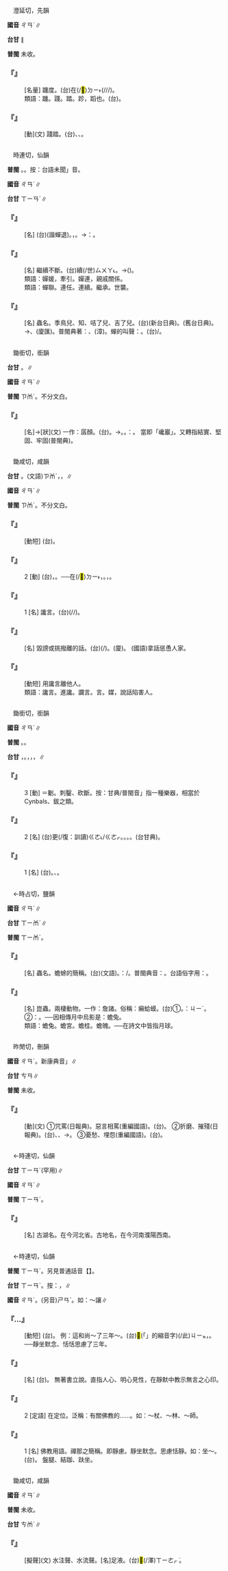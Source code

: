 
=={{ruby|躔|ㄔㄢˊ}}==

　澄延切，先韻

'''國音''' <rt>ㄔㄢˊ</rt>∥

'''台甘''' {{ruby|(文)|ㄉㄧㄢˊ}}{{ruby|、|ㄉㄧㄢ˫}}∥

'''普閩''' 未收。

    

==='''『{{ruby|躔|ㄔㄢˊ}}{{ruby|次|ㄘˋ}}』'''===
: [名量] 躔度。(台){{ruby|日|ㆢㄧㆵ ͘/ㄌㄧㆵ ͘}}{{ruby|月|ㆣㄨㄚㆵ ͘}}{{ruby|星|ㄑㆪ/ㄘㆥ}}{{ruby|辰|ㄒㄧㄣˊ}}在(/<mark>&#xf9853;</mark>)<rt>ㄉㄧ˫</rt>{{ruby|空|ㄎㆲ}}{{ruby|中|ㄉㄧㆲ}}{{ruby|所|ㄙㆦˋ}}{{ruby|經|ㄍㄧㄥ}}{{ruby|行|ㄏㄧㄥˊ}}(/{{ruby|踐|ㄐㄧㄢˋ}}{{ruby|歷|ㄌㄧㆤㆶ ͘}}/{{ruby|經|ㄍㄧㄥ}}{{ruby|歷|ㄌㄧㆤㆶ ͘}}/{{ruby|行|ㄍㄧㆩˊ}}{{ruby|踏|ㄉㄚㆷ ͘}}){{ruby|過|ㄍㄨㆤ˪/ㄍㆤ˪}}{{ruby|丌|ㆤ}}{{ruby|度|ㄉㆦ˫}}{{ruby|數|ㄙㆦ˪}}。
:類語：躔。踐。踏。跈，蹈也。(台){{ruby|<mark>&#xffafc;</mark>|ㄌㄚㆴ}}。
:
    

==='''『{{ruby|躔|ㄔㄢˊ}}』'''===
: [動](文) 踐踏。(台){{ruby|踏|ㄉㄚㆷ ͘}}、{{ruby|<mark>&#xffafc;</mark>|ㄌㄚㆴ}}、{{ruby|<mark>&#xf9759;</mark>|ㄊㄨㄣˋ}}。
    

=={{ruby|蟬|ㄔㄢˊ}}==

　時連切，仙韻

'''普閩''' {{ruby|(文)|ㄒㄧㄢˊ}}。{{ruby|(白)|ㄗㄨㄣˊ}}。按：台語未聞{{ruby|「|ㄗㄨㄣˊ}}」音。

'''國音''' <rt>ㄔㄢˊ</rt>∥

'''台甘''' <rt>ㄒㄧㄢˊ</rt>∥

    

==='''『{{ruby|蟬|ㄔㄢˊ}}{{ruby|蛻|ㄊㄨㄟˋ}}』'''===
: [名] (台){{ruby|蟬|ㄒㄧㄢˊ}}{{ruby|蛻|ㄊㄨㆤ˪}}(諧蟬退)。{{ruby|蟬|ㄒㄧㄢˊ}}{{ruby|成|ㄒㄧㄥˊ}}{{ruby|蟲|ㄊㄤˊ}}{{ruby|時|ㄒㄧˊ}}{{ruby|所|ㄙㆦˋ}}{{ruby|褪|ㄊㆭ˪}}{{ruby|丌|ㆤ}}{{ruby|殼|ㄎㄚㆶ}}，{{ruby|可|ㄎㄜˋ}}{{ruby|以|ㄧˋ}}{{ruby|入|ㄌㄧㆴ ͘/ㆢㄧㆴ ͘}}{{ruby|藥|ㄧㄜㆷ ͘}}。→{{ruby|比|ㄅㄧˋ}}{{ruby|喻|ㆡㄨ˫/ㄌㄨ˫}}：{{ruby|解|ㄍㄞˋ}}{{ruby|脫|ㄊㄨㄚㆵ}}。
    

==='''『{{ruby|蟬|ㄔㄢˊ}}{{ruby|聯|ㄌㄧㄢˊ}}』'''===
: [名] 繼續不斷。(台){{ruby|相|ㄒㄧㄜ/ㄙㆩ}}{{ruby|連|ㄌㄧㄢˊ}}續(/世)<rt>ㄙㄨㄚ˪</rt>。→{{ruby|再|ㄗㄞ˪}}{{ruby|度|ㄉㆦ˫}}{{ruby|當|ㄉㆲ˪}}{{ruby|選|ㄙㄨㄢˋ}}{{ruby|連|ㄌㄧㄢˊ}}{{ruby|任|ㆢㄧㆬ˫/ㄌㄧㆬ˫}}({{ruby|理|ㄌㄧˋ}}{{ruby|事|ㄙㄨ˫}}{{ruby|長|ㄉㄧㆧˋ/ㄉㄧㆫˋ}}{{ruby|等|ㄉㄧㄥˋ}})。
:類語：嬋媛，牽引。嬋連，親戚關係。
:
:類語：蟬聯。連任。連續。繼承。世襲。
:
    

==='''『{{ruby|蟬|ㄔㄢˊ}}』'''===
: [名] 蟲名。季鳥兒、知{{ruby|了|ㄌㄧㄠˇ}}、咭了兒、吉了兒。(台){{ruby|庵|ㆰ}}{{ruby|埔|ㄅㆦ}}{{ruby|蟬|ㄗㆤˊ}}(新台日典)。{{ruby|含|ㆰ}}{{ruby|哺|ㄅㆦ˫}}{{ruby|蟬|ㄗㄝˊ}}(舊台日典)。→{{ruby|紅|ㄤˊ}}{{ruby|( )|ㄅㆦ}}{{ruby|( )|ㄗㆤˊ}}、{{ruby|暗|ㆰ˪}}{{ruby|晡|ㄅㆦ}}{{ruby|齊|ㄗㆤˊ}}(廈匯)。普閩典著：{{ruby|<mark>&#xf904c;</mark>|ㆰ}}{{ruby|蜅|ㄅㆦ}}{{ruby|蠐|ㄗㆤˊ}}、{{ruby|<mark>&#xf904c;</mark>|ㆰ}}{{ruby|公|ㄍㆲ}}{{ruby|蠐|ㄗㆤˊ}}(漳)。蟬的叫聲：{{ruby|吉|ㄐㄧ}}{{ruby|利|·ㄌㄧˋ}}{{ruby|吉|ㄐㄧ}}{{ruby|利|·ㄌㄧˋ}}。(台){{ruby|( )|ㄍㄧㆵ}}{{ruby|( )|ㄌㆤ}}{{ruby|( )|ㄍㄧㆵ}}{{ruby|( )|ㄌㆤ}}/{{ruby|( )|ㄍㄧㆵ}}{{ruby|( )|ㄋㆤ}}{{ruby|( )|ㄍㄧㆵ}}{{ruby|( )|ㄋㆤ}}。
    

=={{ruby|巉|ㄔㄢˊ}}==

　鋤銜切，銜韻

'''台甘''' {{ruby|(文)|ㄘㆰˊ}}{{ruby|、|ㄒㄧㆰˋ}}。{{ruby|(語)|ㄗㆰˊ}}∥

'''國音''' <rt>ㄔㄢˊ</rt>∥

'''普閩''' <rt>ㄗㆰˊ</rt>{{ruby|、|ㄘㆰˊ}}。不分文白。

    

==='''『{{ruby|巉|ㄔㄢˊ}}{{ruby|巖|ㄧㄢˊ}}』'''===
: [名]→[狀](文) 一作：孱顏。(台){{ruby|危|ㄏㄨㄧˊ/ㆣㄨㄧˊ}}{{ruby|險|ㄏㄧㆰˋ}}{{ruby|丌|ㆤ}}{{ruby|山|ㄙㄨㆩ}}{{ruby|石|ㄐㄧㄜㆷ ͘}}。→{{ruby|山|ㄙㄨㆩ}}{{ruby|勢|ㄙㆤ˪}}{{ruby|險|ㄏㄧㆰˋ}}{{ruby|峻|ㄗㄨㄣ˪}}。{{ruby|親|ㄑㄧㄣ}}{{ruby|像|ㄑㄧㆫ˫/ㄑㄧㆧ˫}}{{ruby|雕|ㄉㄧㄠ}}{{ruby|刻|ㄎㄧㆤㆶ}}{{ruby|過|ㄍㄨㆤ˪/ㄍㆤ˪}}{{ruby|丌|ㆤ}}{{ruby|款|ㄎㄨㄢˋ}}。{{ruby|台|ㄉㄞˊ}}{{ruby|語|ㆣㄨˋ/ㆣㄧˋ}}{{ruby|形|ㄏㄧㄥˊ}}{{ruby|容|ㄧㆲˊ}}{{ruby|雕|ㄉㄧㄠ}}{{ruby|刻|ㄎㄧㆤㆶ}}{{ruby|製|ㄗㆤ˪}}{{ruby|作|ㄗㆦㆶ}}{{ruby|精|ㄐㄧㄥ}}{{ruby|緻|ㄉㄧ˪}}{{ruby|叫|ㄍㄧㄜ˪}}{{ruby|作|ㄗㄜ˪}}：{{ruby|嶄|ㄗㆰ˫}}{{ruby|巖|ㆣㆰˊ}}。 當即「巉巖」。又轉指結實、堅固、牢固(普閩典)。
    

=={{ruby|讒|ㄔㄢˊ}}==

　鋤咸切，咸韻

'''台甘''' {{ruby|(文)|ㄘㆰˊ}}。(文語)<rt>ㄗㆰˊ</rt>，{{ruby|阻|ㄗㆦˋ}}{{ruby|止|ㄐㄧˋ}}，{{ruby|勸|ㄎㄨㄢ˪/ㄎㆭ˪}}{{ruby|止|ㄐㄧˋ}}∥

'''國音''' <rt>ㄔㄢˊ</rt>∥

'''普閩''' <rt>ㄗㆰˊ</rt>{{ruby|。|ㄘㆰˊ}}。不分文白。

    

==='''『{{ruby|讒|ㄔㄢˊ}}{{ruby|害|ㄏㄞˋ}}』'''===
: [動短] (台){{ruby|講|ㄍㆲˋ}}{{ruby|白|ㄅㆤㆷ ͘}}{{ruby|賊|ㄘㄚㆵ ͘}}{{ruby|話|ㄨㆤ˫}}{{ruby|來|ㄌㄞˊ}}{{ruby|陷|ㄏㆰ˫}}{{ruby|害|ㄏㄞ˫}}{{ruby|人|·ㄌㄤˊ}}。
    

==='''『{{ruby|讒|ㄔㄢˊ}}』'''===
:2  [動] (台){{ruby|講|ㄍㆲˋ}}{{ruby|人|ㄌㄤˊ}}{{ruby|丌|ㆤ}}{{ruby|歹|ㄆㄞˋ/ㄆㆮˋ}}{{ruby|話|ㄨㆤ˫}}，{{ruby|中|ㄉㄧㆲ˪}}{{ruby|傷|ㄒㄧㆲ}}{{ruby|人|·ㄌㄤˊ}}。──在(/<mark>&#xf9853;</mark>)<rt>ㄉㄧ˫</rt>{{ruby|一|ㄐㄧㆵ ͘}}{{ruby|個|ㆤˊ}}{{ruby|人|ㄌㄤˊ}}{{ruby|丌|ㆤ}}{{ruby|面|ㆠㄧㄣ˫}}{{ruby|前|ㄐㄧㄢˊ/ㄐㄧㄥˊ}}{{ruby|講|ㄍㆲˋ}}{{ruby|另|ㄌㄧㄥ˫}}{{ruby|外|ㆣㄨㄚ˫}}{{ruby|一|ㄐㄧㆵ ͘}}{{ruby|個|ㆤˊ}}{{ruby|人|ㄌㄤˊ}}{{ruby|丌|ㆤ}}{{ruby|歹|ㄆㄞˋ/ㄆㆮˋ}}{{ruby|話|ㄨㆤ˫}}，{{ruby|想|ㄒㄧㆫ˫/ㄒㄧㆧ˫}}{{ruby|<mark>&#xffa49;</mark>|ㆠㆤㆷ/ㆠㄨㆤㆷ}}{{ruby|陷|ㄏㆰ˫}}{{ruby|害|ㄏㄞ˫}}{{ruby|人|·ㄌㄤˊ}}。{{ruby|講|ㄍㆲˋ}}{{ruby|無|ㆠㄜˊ}}{{ruby|影|ㄧㆩˋ}}{{ruby|無|ㆠㄜˊ}}{{ruby|跡|ㄐㄧㄚㆷ}}{{ruby|丌|ㆤ}}{{ruby|話|ㄨㆤ˫}}，{{ruby|毀|ㄏㄨㄧˋ}}{{ruby|謗|ㄅㆲ˪}}{{ruby|人|·ㄌㄤˊ}}。
    

==='''『{{ruby|讒|ㄔㄢˊ}}』'''===
:1  [名] 讒言。(台){{ruby|顛|ㄉㄧㄢ}}{{ruby|倒|ㄉㄜ˪}}{{ruby|是|ㄒㄧ˫}}{{ruby|非|ㄏㄨㄧ}}(/{{ruby|毀|ㄏㄨㄧˋ}}{{ruby|害|ㄏㄞ˫}}{{ruby|忠|ㄉㄧㆲ}}{{ruby|良|ㄌㄧㆲˊ}}/{{ruby|中|ㄉㄧㆲ˪}}{{ruby|傷|ㄒㄧㆲ}}){{ruby|丌|ㆤ}}{{ruby|話|ㄨㆤ˫}}。
    

==='''『{{ruby|讒|ㄔㄢˊ}}{{ruby|言|ㄧㄢˊ}}』'''===
: [名] 毀謗或挑撥離{{ruby|間|ㄐㄧㄢˋ}}的話。(台){{ruby|唆|ㄙㄜ}}{{ruby|使|ㄙㄨˋ}}(/{{ruby|使|ㄙㄞˋ}}{{ruby|弄|ㄌㆲ˫}}){{ruby|丌|ㆤ}}{{ruby|話|ㄨㆤ˫}}。(廈){{ruby|燒|ㄒㄧㄜ}}{{ruby|話|ㄨㆤ˫}}。 (國語)拿話慫恿人家。
    

==='''『{{ruby|讒|ㄔㄢˊ}}{{ruby|間|ㄐㄧㄢˋ}}』'''===
: [動短] 用讒言離{{ruby|間|ㄐㄧㄢˋ}}他人。
:類語：讒言。進讒。讕言。{{ruby|譖|ㄗㄣˋ}}言。媒{{ruby|櫱|ㄋㄧㄝˋ}}，說話陷害人。
:
    

=={{ruby|鑱|ㄔㄢˊ}}==

　鋤銜切，銜韻

'''國音''' <rt>ㄔㄢˊ</rt>∥

'''普閩''' {{ruby|(文)|ㄘㆰˊ}}。{{ruby|(白)|ㄑㄧㆬˊ}}。

'''台甘''' {{ruby|(文)|ㄘㆰˊ}}，{{ruby|利|ㄌㄧ˫}}{{ruby|器|ㄎㄧ˪}}。{{ruby|(語)|ㄑㄧㆰˊ}}，{{ruby|大|ㄉㄨㄚ˫}}{{ruby|鑱|ㄑㄧㆰˊ}}{{ruby|鼓|ㄍㆦˋ}}{{ruby|。|ㄑㄧㆬˊ}}，{{ruby|大|ㄉㄨㄚ˫}}{{ruby|鑱|ㄑㄧㆬˊ}}{{ruby|鼓|ㄍㆦˋ}}{{ruby|。|ㄘㆰˊ}}，{{ruby|扑|ㄆㄚㆷ}}{{ruby|鑱|ㄘㆰˊ}}{{ruby|( )|ㄘㆥ˫}}∥

    

==='''『{{ruby|鑱|ㄔㄢˊ}}』'''===
:3  [動] ＝劖。刺鑿、砍斷。按：甘典/普閩音{{ruby|「|ㄑㄧㆬˊ}}」指一種樂器，相當於Cynbals、{{ruby|鐃|ㄋㄠˊ}}鈸之類。
    

==='''『{{ruby|鑱|ㄔㄢˊ}}』'''===
:2  [名] (台){{ruby|尖|ㄐㄧㆰ}}更(/復：訓讀)<rt>ㄍㄜ˪/ㄍㄜㆷ</rt>{{ruby|銳|ㆡㄨㆤ˫}}{{ruby|利|ㄌㄞ˫}}{{ruby|丌|ㆤ}}{{ruby|器|ㄎㄧ˪}}{{ruby|具|ㄍㄨ˫}}。{{ruby|石|ㄐㄧㄜㆷ ͘}}{{ruby|尖|ㄐㄧㆰ}}。{{ruby|鑿|ㄘㄚㆶ ͘}}{{ruby|仔|ㄚ}}。{{ruby|( )|ㄗㄢˊ}}。{{ruby|犁|ㄌㄨㆤˊ/ㄌㆤˊ}}{{ruby|頭|ㄊㄠˊ}}{{ruby|之|ㄐㄧ}}{{ruby|類|ㄌㄨㄧ˫}}(台甘典)。
    

==='''『{{ruby|鑱|ㄔㄢˊ}}』'''===
:1  [名] (台){{ruby|古|ㄍㆦˋ}}{{ruby|早|ㄗㄚˋ}}{{ruby|一|ㄐㄧㆵ ͘}}{{ruby|種|ㄐㄧㆲˋ}}{{ruby|挖|ㆦˋ}}{{ruby|塗|ㄊㆦˊ}}{{ruby|掘|ㄍㄨㆵ ͘}}{{ruby|草|ㄘㄠˋ}}{{ruby|根|ㄍㄨㄣ/ㄍㄧㄣ}}{{ruby|用|ㄧㄥ˫/ㄧㆲ˫}}{{ruby|丌|ㆤ}}{{ruby|鐵|ㄊㄧㆷ}}{{ruby|器|ㄎㄧ˪}}。{{ruby|鋤|ㄉㄧˊ}}{{ruby|頭|ㄊㄠˊ}}、{{ruby|戕|ㄑㄧㄤˊ}}{{ruby|仔|ㄚ}}{{ruby|之|ㄐㄧ}}{{ruby|類|ㄌㄨㄧ˫}}。
    

=={{ruby|蟾|ㄔㄢˊ}}==

　←時占切，鹽韻

'''國音''' <rt>ㄔㄢˊ</rt>∥

'''台甘''' <rt>ㄒㄧㆰˊ</rt>∥

'''普閩''' <rt>ㄒㄧㆰˊ</rt>。

    

==='''『{{ruby|蟾|ㄔㄢˊ}}』'''===
: [名] 蟲名。蟾蜍的簡稱。(台)(文語){{ruby|蟾|ㄒㄧㆰˊ}}{{ruby|蜍|ㄙㄨˊ}}。{{ruby|俗|ㄒㄧㆦㆶ ͘}}{{ruby|稱|ㄑㄧㄥ}}：{{ruby|蟑|ㄐㄧㆫ}}{{ruby|蜍|ㄐㄧˊ}}/{{ruby|蟑|ㄐㄧㆧ}}{{ruby|蜍|ㄗㄨˊ}}。普閩典音：{{ruby|蟑|ㄐㄧㆫ}}{{ruby|蜍|ㄗㄨˊ}}。台語俗字用：{{ruby|蟑|ㄐㄧㆧ/ㄐㄧㆫ}}{{ruby|蠩|ㄐㄧˊ}}。
    

==='''『{{ruby|蟾|ㄔㄢˊ}}{{ruby|蜍|ㄔㄨˊ}}』'''===
: [名] 崑蟲。兩棲動物。一作：詹諸。俗稱：癩蛤蟆。(台)①{{ruby|蟾|ㄒㄧㆰˊ}}{{ruby|蜍|ㄙㄨˊ}}。{{ruby|俗|ㄒㄧㆦㆶ ͘}}{{ruby|稱|ㄑㄧㄥ}}：{{ruby|蟑|ㄐㄧㆧ}}{{ruby|蠩|ㄗㄨˊ/ㄐㄧㆫ}}<rt>ㄐㄧˊ</rt>。②{{ruby|詩|ㄒㄧ}}{{ruby|文|ㆠㄨㄣˊ}}{{ruby|中|ㄉㄧㆲ}}{{ruby|用|ㄧㆲ˫}}{{ruby|以|ㄧˋ}}{{ruby|稱|ㄑㄧㄥ}}：{{ruby|月|ㆣㄨㆤㆷ ͘/ㆣㆤㆷ ͘}}{{ruby|娘|ㄋㄧㄨˊ}}。──因相傳月中烏影是：蟾兔。
:類語：蟾兔。蟾宮。蟾桂。蟾魄。──在詩文中皆指月球。
:
    

=={{ruby|僝|ㄔㄢˊ}}==

　昨閒切，刪韻

'''國音''' <rt>ㄔㄢˊ</rt>。新康典音{{ruby|「|ㄓㄢ}}」∥

'''台甘''' <rt>ㄘㄢ</rt>∥

'''普閩''' 未收。

    

==='''『{{ruby|僝|ㄔㄢˊ}}{{ruby|僽|ㄓㄡˋ}}』'''===
: [動](文) ①咒罵(日報典)。惡言相罵(重編國語)。(台){{ruby|咒|ㄐㄧㄨ˪}}{{ruby|讖|ㄘㆰ˪}}。 ②折磨、摧殘(日報典)。(台){{ruby|制|ㄗㆤ˪/ㄐㄧ˪}}{{ruby|治|ㄉㄧ˫}}、{{ruby|夾|ㄎㄨㆤㆷ/ㄎㆤ˪}}、→{{ruby|截|ㄗㄨㆤㆷ ͘/ㄗㆤㆷ ͘}}。 ③憂愁、埋怨(重編國語)。(台){{ruby|哀|ㄞ}}{{ruby|愁|ㄑㄧㄨˊ}}。
    

=={{ruby|澶|ㄔㄢˊ}}==

　←時連切，仙韻

'''台甘''' <rt>ㄒㄧㄢˊ</rt>(罕用)∥

'''國音''' <rt>ㄔㄢˊ</rt>∥

'''普閩''' <rt>ㄒㄧㄢˊ</rt>。

    

==='''『{{ruby|澶|ㄔㄢˊ}}{{ruby|淵|ㄩㄢ}}』'''===
: [名] 古湖名。在今河北省。古地名，在今河南濮陽西南。
    

=={{ruby|禪|ㄔㄢˊ}}==

　←時連切，仙韻

'''普閩''' <rt>ㄒㄧㄢˊ</rt>。另見普通話音【{{ruby|禪|ㄕㄢˋ}}】。

'''台甘''' <rt>ㄒㄧㄢˊ</rt>。按：{{ruby|→|ㄒㄧㆰˊ}}，{{ruby|坐|ㄗㄜ˫/ㄗㆤ˫}}{{ruby|禪|ㄒㄧㆰˊ}}{{ruby|。|ㄒㄧㄢ˫}}∥

'''國音''' <rt>ㄔㄢˊ</rt>。(另音)<rt>ㄕㄢˋ</rt>。如：～讓∥

    

==='''『{{ruby|參|ㄘㄢ}}…{{ruby|禪|ㄔㄢˊ}}』'''===
: [動短] (台){{ruby|坐|ㄗㄜ˫/ㄗㆤ˫}}{{ruby|禪|ㄒㄧㄢˊ}}。 例：這和尚～了三年～。(台)<mark>&#xffb50;</mark>(「{{ruby|此|ㄐㄧˋ}}{{ruby|一|ㄐㄧㆵ ͘}}」的縮音字)(/此)<rt>ㄐㄧㆵ</rt>{{ruby|位|ㄨㄧ˫}}{{ruby|和|ㄏㆤˊ/ㄏㄨㆤˊ}}{{ruby|尚|ㄒㄧㆫ˫/ㄒㄧㆧ˫}}{{ruby|坐|ㄗㄜ˫/ㄗㆤ˫}}{{ruby|禪|ㄒㄧㄢˊ}}，{{ruby|坐|ㄗㄜ˫/ㄗㆤ˫}}{{ruby|三|ㄙㆩ}}{{ruby|年|ㄋㄧˊ}}。──靜坐默念、恬恬思慮了三年。
    

==='''『{{ruby|禪|ㄔㄢˊ}}{{ruby|宗|ㄗㄨㄥ}}』'''===
: [名] (台){{ruby|佛|ㄏㄨㆵ}}{{ruby|教|ㄍㄠ˪}}{{ruby|丌|ㆤ}}{{ruby|一|ㄐㄧㆵ ͘}}{{ruby|個|ㆤˊ}}{{ruby|派|ㄆㄞ˪}}{{ruby|別|ㄅㄧㄚㆵ ͘}}。 無著書立說。直指人心、明心見性，在靜默中教示無言之心印。
    

==='''『{{ruby|禪|ㄔㄢˊ}}』'''===
:2  [定語] 在定位。泛稱：有關佛教的……。如：～杖、～林、～師。
    

==='''『{{ruby|禪|ㄔㄢˊ}}』'''===
:1  [名] 佛教用語。禪那之簡稱。即靜慮。靜坐默念。思慮恬靜。如：坐～。(台){{ruby|坐|ㄗㄜ˫/ㄗㆤ˫}}{{ruby|禪|ㄒㄧㄢˊ}}{{ruby|→|ㄒㄧㆰˊ}}。 盤腿、結跏、趺坐。
    

=={{ruby|瀺|ㄔㄢˊ}}==

　鋤咸切，咸韻

'''國音''' <rt>ㄔㄢˊ</rt>∥

'''普閩''' 未收。

'''台甘''' <rt>ㄘㆰˊ</rt>∥

    

==='''『{{ruby|瀺|ㄔㄢˊ}}』'''===
: [擬聲](文) 水注聲、水流聲。[名]足液。(台){{ruby|骹|ㄎㄚ}}<mark>&#xffcca;</mark>(/澤)<rt>ㄒㄧㄜㆷ ͘</rt>。
    
